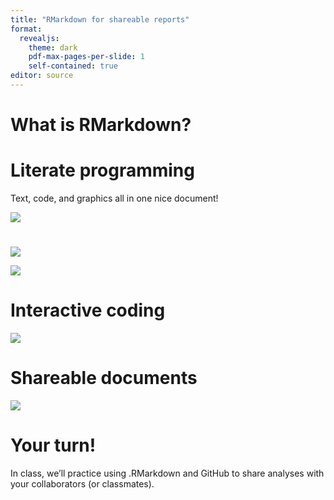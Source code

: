 ```yaml
---
title: "RMarkdown for shareable reports"
format:
  revealjs:
    theme: dark
    pdf-max-pages-per-slide: 1
    self-contained: true
editor: source
---
```



# What is RMarkdown?

# Literate programming

Text, code, and graphics all in one nice document!


![](images/song_plays.png){fig-alt="An .Rmd document, rendered"}


#

::: {layout-ncol="2"}


![](images/source_code.png){fig-alt="An .Rmd source document"}


![](images/song_plays.png){fig-alt="An .Rmd document, rendered"}

:::

# Interactive coding


![](images/interactive_programming.png){fig-alt="An .Rmd source code document, showing in-line results"}

# Shareable documents

![](images/song_plays_git.png){fig-alt="An .Rmd doc rendered to GitHub"}

# Your turn!

In class, we'll practice using .RMarkdown and GitHub to share analyses with your collaborators (or classmates).